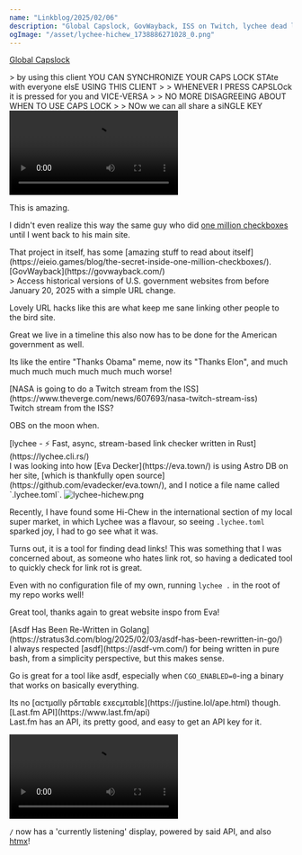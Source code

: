 ```yaml
---
name: "Linkblog/2025/02/06"
description: "Global Capslock, GovWayback, ISS on Twitch, lychee dead link finder, asdf -> go, last.fm API."
ogImage: "/asset/lychee-hichew_1738886271028_0.png"
---
```


[Global Capslock](https://globalcapslock.com/)

<div class="ml-[calc(1*1rem)] mb-8">
>  by using this client YOU CAN SYNCHRONIZE YOUR CAPS LOCK STAte with everyone elsE USING THIS CLIENT
>
> WHENEVER I PRESS CAPSLOck it is pressed for you and VICE-VERSA
>
> NO MORE DISAGREEING ABOUT WHEN TO USE CAPS LOCK
>
> NOw we can all share a siNGLE KEY
<video controls src='/asset/Screen_Recording_2025-02-06_at_4.52.43 PM_1738873374699_0.mov'></video>

This is amazing.

I didn't even realize this way the same guy who did [one million checkboxes](https://eieio.games/blog/one-million-checkboxes/) until I went back to his main site.

<div class="ml-[calc(2*1rem)] mb-8">
That project in itself, has some [amazing stuff to read about itself](https://eieio.games/blog/the-secret-inside-one-million-checkboxes/).

</div>
</div>
[GovWayback](https://govwayback.com/)

<div class="ml-[calc(1*1rem)] mb-8">
> Access historical versions of U.S. government websites from before January 20, 2025 with a simple URL change.

Lovely URL hacks like this are what keep me sane linking other people to the bird site.

Great we live in a timeline this also now has to be done for the American government as well.

Its like the entire "Thanks Obama" meme, now its "Thanks Elon", and much much much much much much much worse!

</div>
[NASA is going to do a Twitch stream from the ISS](https://www.theverge.com/news/607693/nasa-twitch-stream-iss)

<div class="ml-[calc(1*1rem)] mb-8">
Twitch stream from the ISS?

OBS on the moon when.

</div>
[lychee - ⚡ Fast, async, stream-based link checker written in Rust](https://lychee.cli.rs/)

<div class="ml-[calc(1*1rem)] mb-8">
I was looking into how [Eva Decker](https://eva.town/) is using Astro DB on her site, [which is thankfully open source](https://github.com/evadecker/eva.town/), and I notice a file name called `.lychee.toml`.

<Image src='/asset/lychee-hichew_1738886271028_0.png' alt='lychee-hichew.png' width={220} height={107} />

Recently, I have found some Hi-Chew in the international section of my local super market, in which Lychee was a flavour, so seeing `.lychee.toml` sparked joy, I had to go see what it was.

Turns out, it is a tool for finding dead links! This was something that I was concerned about, as someone who hates link rot, so having a dedicated tool to quickly check for link rot is great.

Even with no configuration file of my own, running `lychee .` in the root of my repo works well!

Great tool, thanks again to great website inspo from Eva!

</div>
[Asdf Has Been Re-Written in Golang](https://stratus3d.com/blog/2025/02/03/asdf-has-been-rewritten-in-go/)

<div class="ml-[calc(1*1rem)] mb-8">
I always respected [asdf](https://asdf-vm.com/) for being written in pure bash, from a simplicity perspective, but this makes sense.

Go is great for a tool like asdf, especially when `CGO_ENABLED=0`-ing a binary that works on basically everything.

<div class="ml-[calc(2*1rem)] mb-8">
Its no [αcτµαlly pδrταblε εxεcµταblε](https://justine.lol/ape.html) though.

</div>
</div>
[Last.fm API](https://www.last.fm/api)

<div class="ml-[calc(1*1rem)] mb-8">
Last.fm has an API, its pretty good, and easy to get an API key for it.

<video controls src='/asset/currently-listening_1738896132817_0.mov'></video>

`/` now has a 'currently listening' display, powered by said API, and also [htmx](https://htmx.org/)!

</div>
